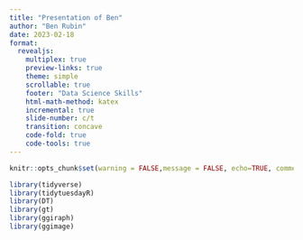 ```yaml
---
title: "Presentation of Ben"
author: "Ben Rubin"
date: 2023-02-18
format:
  revealjs:
    multiplex: true
    preview-links: true
    theme: simple
    scrollable: true
    footer: "Data Science Skills"
    html-math-method: katex
    incremental: true
    slide-number: c/t
    transition: concave
    code-fold: true
    code-tools: true
---
```


```r
knitr::opts_chunk$set(warning = FALSE,message = FALSE, echo=TRUE, comment = NA, prompt = FALSE)

library(tidyverse)
library(tidytuesdayR)
library(DT)
library(gt)
library(ggiraph)
library(ggimage)
```

```r


```
